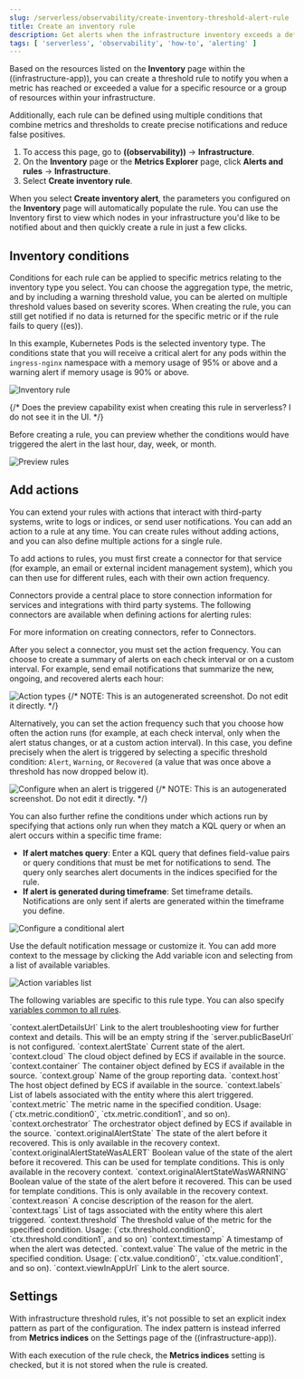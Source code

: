 ```yaml
---
slug: /serverless/observability/create-inventory-threshold-alert-rule
title: Create an inventory rule
description: Get alerts when the infrastructure inventory exceeds a defined threshold.
tags: [ 'serverless', 'observability', 'how-to', 'alerting' ]
---
```


<p><DocBadge template="technical preview" /></p>



<Roles role="Editor" goal="create inventory threshold rules" />

<div id="inventory-threshold-alert"></div>

Based on the resources listed on the **Inventory** page within the ((infrastructure-app)),
you can create a threshold rule to notify you when a metric has reached or exceeded a value for a specific
resource or a group of resources within your infrastructure.

Additionally, each rule can be defined using multiple
conditions that combine metrics and thresholds to create precise notifications and reduce false positives.

1. To access this page, go to **((observability))** -> **Infrastructure**.
1. On the **Inventory** page or the **Metrics Explorer** page, click **Alerts and rules** -> **Infrastructure**.
1. Select **Create inventory rule**.

<DocCallOut title="Tip">

When you select **Create inventory alert**, the parameters you configured on the **Inventory** page will automatically
populate the rule. You can use the Inventory first to view which nodes in your infrastructure you'd
like to be notified about and then quickly create a rule in just a few clicks.

</DocCallOut>

<div id="inventory-conditions"></div>

## Inventory conditions

Conditions for each rule can be applied to specific metrics relating to the inventory type you select.
You can choose the aggregation type, the metric, and by including a warning threshold value, you can be
alerted on multiple threshold values based on severity scores. When creating the rule, you can still get
notified if no data is returned for the specific metric or if the rule fails to query ((es)).

In this example, Kubernetes Pods is the selected inventory type. The conditions state that you will receive
a critical alert for any pods within the `ingress-nginx` namespace with a memory usage of 95% or above
and a warning alert if memory usage is 90% or above.

![Inventory rule](../images/inventory-alert.png)

{/* Does the preview capability exist when creating this rule in serverless? I do not see it in the UI. */}

Before creating a rule, you can preview whether the conditions would have triggered the alert in the last
hour, day, week, or month.

![Preview rules](../images/alert-preview.png)

<div id="action-types-infrastructure"></div>

## Add actions

You can extend your rules with actions that interact with third-party systems, write to logs or indices, or send user notifications. You can add an action to a rule at any time. You can create rules without adding actions, and you can also define multiple actions for a single rule.

To add actions to rules, you must first create a connector for that service (for example, an email or external incident management system), which you can then use for different rules, each with their own action frequency.

<DocAccordion buttonContent="Connector types">
Connectors provide a central place to store connection information for services and integrations with third party systems.
The following connectors are available when defining actions for alerting rules:

<Connectors />

For more information on creating connectors, refer to <DocLink slug="/serverless/action-connectors">Connectors</DocLink>.

</DocAccordion>

<DocAccordion buttonContent="Action frequency">
After you select a connector, you must set the action frequency. You can choose to create a summary of alerts on each check interval or on a custom interval. For example, send email notifications that summarize the new, ongoing, and recovered alerts each hour:

![Action types](../images/action-alert-summary.png)
{/* NOTE: This is an autogenerated screenshot. Do not edit it directly. */}

Alternatively, you can set the action frequency such that you choose how often the action runs (for example, at each check interval, only when the alert status changes, or at a custom action interval). In this case, you define precisely when the alert is triggered by selecting a specific
threshold condition: `Alert`, `Warning`, or `Recovered` (a value that was once above a threshold has now dropped below it).

![Configure when an alert is triggered](../images/inventory-threshold-run-when-selection.png)
{/* NOTE: This is an autogenerated screenshot. Do not edit it directly. */}

You can also further refine the conditions under which actions run by specifying that actions only run when they match a KQL query or when an alert occurs within a specific time frame:

- **If alert matches query**: Enter a KQL query that defines field-value pairs or query conditions that must be met for notifications to send. The query only searches alert documents in the indices specified for the rule.
- **If alert is generated during timeframe**: Set timeframe details. Notifications are only sent if alerts are generated within the timeframe you define.

![Configure a conditional alert](../images/conditional-alerts.png)

</DocAccordion>

<DocAccordion buttonContent="Action variables">
Use the default notification message or customize it.
You can add more context to the message by clicking the Add variable icon <DocIcon type="indexOpen" title="Add variable" /> and selecting from a list of available variables.

![Action variables list](../images/action-variables-popup.png)

The following variables are specific to this rule type.
You can also specify [variables common to all rules](((kibana-ref))/rule-action-variables.html).

<DocDefList>
    <DocDefTerm>`context.alertDetailsUrl`</DocDefTerm>
    <DocDefDescription>
        Link to the alert troubleshooting view for further context and details. This will be an empty string if the `server.publicBaseUrl` is not configured.
    </DocDefDescription>
    <DocDefTerm>`context.alertState`</DocDefTerm>
    <DocDefDescription>
        Current state of the alert.
    </DocDefDescription>
    <DocDefTerm>`context.cloud`</DocDefTerm>
    <DocDefDescription>
        The cloud object defined by ECS if available in the source.
    </DocDefDescription>
    <DocDefTerm>`context.container`</DocDefTerm>
    <DocDefDescription>
        The container object defined by ECS if available in the source.
    </DocDefDescription>
    <DocDefTerm>`context.group`</DocDefTerm>
    <DocDefDescription>
        Name of the group reporting data.
    </DocDefDescription>
    <DocDefTerm>`context.host`</DocDefTerm>
    <DocDefDescription>
        The host object defined by ECS if available in the source.
    </DocDefDescription>
    <DocDefTerm>`context.labels`</DocDefTerm>
    <DocDefDescription>
        List of labels associated with the entity where this alert triggered.
    </DocDefDescription>
    <DocDefTerm>`context.metric`</DocDefTerm>
    <DocDefDescription>
        The metric name in the specified condition. Usage: (`ctx.metric.condition0`, `ctx.metric.condition1`, and so on).
    </DocDefDescription>
    <DocDefTerm>`context.orchestrator`</DocDefTerm>
    <DocDefDescription>
        The orchestrator object defined by ECS if available in the source.
    </DocDefDescription>
    <DocDefTerm>`context.originalAlertState`</DocDefTerm>
    <DocDefDescription>
        The state of the alert before it recovered. This is only available in the recovery context.
    </DocDefDescription>
    <DocDefTerm>`context.originalAlertStateWasALERT`</DocDefTerm>
    <DocDefDescription>
        Boolean value of the state of the alert before it recovered. This can be used for template conditions. This is only available in the recovery context.
    </DocDefDescription>
    <DocDefTerm>`context.originalAlertStateWasWARNING`</DocDefTerm>
    <DocDefDescription>
        Boolean value of the state of the alert before it recovered. This can be used for template conditions. This is only available in the recovery context.
    </DocDefDescription>
    <DocDefTerm>`context.reason`</DocDefTerm>
    <DocDefDescription>
        A concise description of the reason for the alert.
    </DocDefDescription>
    <DocDefTerm>`context.tags`</DocDefTerm>
    <DocDefDescription>
        List of tags associated with the entity where this alert triggered.
    </DocDefDescription>
    <DocDefTerm>`context.threshold`</DocDefTerm>
    <DocDefDescription>
        The threshold value of the metric for the specified condition. Usage: (`ctx.threshold.condition0`, `ctx.threshold.condition1`, and so on)
    </DocDefDescription>
    <DocDefTerm>`context.timestamp`</DocDefTerm>
    <DocDefDescription>
        A timestamp of when the alert was detected.
    </DocDefDescription>
    <DocDefTerm>`context.value`</DocDefTerm>
    <DocDefDescription>
        The value of the metric in the specified condition. Usage: (`ctx.value.condition0`, `ctx.value.condition1`, and so on).
    </DocDefDescription>
    <DocDefTerm>`context.viewInAppUrl`</DocDefTerm>
    <DocDefDescription>
        Link to the alert source.
    </DocDefDescription>
</DocDefList>

</DocAccordion>

<div id="infra-alert-settings"></div>

## Settings

With infrastructure threshold rules, it's not possible to set an explicit index pattern as part of the configuration. The index pattern
is instead inferred from **Metrics indices** on the <DocLink slug="/serverless/observability/configure-intra-settings">Settings</DocLink> page of the ((infrastructure-app)).

With each execution of the rule check, the **Metrics indices** setting is checked, but it is not stored when the rule is created.
